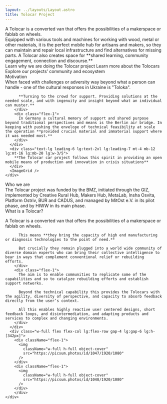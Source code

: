 ```yaml
---
layout: ../layouts/Layout.astro
title: Tolocar Project
---
```



<HeaderLogo className="mt-8 sm:mt-16" />
<HeroImage className="mt-8 sm:mt-16" />
<SideBySide className="mt-8 sm:mt-20">
  <HeadlineUnderlined className="flex-[2]">
    A Tolocar is a converted van that offers the possibilities of a makerspace
    or fablab on wheels.
  </HeadlineUnderlined>
  <div className="flex-[3] text-lg leading-6 prose">
    Equipped with various tools and machines for working with wood, metal or
    other materials, it is the perfect mobile hub for artisans and makers, so
    they can maintain and repair local infrastructure and find alternatives for
    missing parts. A Tolocar also creates space for **shared learning, community
    engagement, connection and discourse.**
  </div>
</SideBySide>
<div class="relative w-full flex">
  <div class="container-width flex flex-col lg:flex-row lg:justify-between gap-8 mt-16 mb-24 lg:mt-24 mx-auto">
    <Card title="Our motivation" bg={1} target="https://www.google.de">Learn why we are doing the Tolocar project</Card>
    <Card title="What is a Tolocar?" bg={2} target="https://www.google.de">Learn more about the Tolocars</Card>
    <Card title="Community Ecosystem" bg={3} target="https://www.google.de">Explore our projects’ community and ecosystem</Card>
  </div>
  <div class="absolute -z-10 bottom-0 w-full h-3/4 lg:h-72 bg-tolo-dark-grey bg-illustration-wide bg-no-repeat bg-cover fill-white"></div>
</div>

<div class="w-full bg-tolo-light-grey">
  <HeadlineUnderlined large variant={2} className="container-width mt-8 sm:mt-16">Motivation</HeadlineUnderlined>
  <div class="container-width flex lg:justify-end mt-8 sm:mt-16 mb-16">
    <div class="flex flex-col lg:w-10/12 ">
      <div class="flex flex-col lg:flex-row prose text-lg leading-6 gap-8">
        <div class="flex-1">
          When faced with challenges or adversity way beyond what a person can handle - one of the cultural responses in Ukraine is "Toloka".​

          **Turning to the crowd for support. Providing solutions at the needed scale, and with ingenuity and insight beyond what an individual can muster.**
        </div>
        <div class="flex-1">
          In Germany a cultural memory of support and shared purpose beyond traditional perspectives and means is the Berlin air bridge. In keeping with pushing the envelope of technical feasibility at scale the operation **provided crucial material and immaterial support where it was needed most.**
        </div>
      </div>
      <div class="text-lg leading-6 lg:text-2xl lg:leading-7 mt-4 mb-12 lg:mt-16 lg:mb-20 lg:w-3/5">
        **The Tolocar car project follows this spirit in providing an open mobile means of production and innovation in crisis situations**
      </div>
      <ImageGrid />
    </div>
  </div>
</div>

<div class="w-full bg-tolo-dark-grey bg-illustration-1-dark bg-no-repeat bg-[position:right_-50px_bottom_-40px]">
  <div class="container-width flex lg:justify-end">
    <div class="lg:w-10/12">
      <HeadlineUnderlined light variant={3} className="mt-8 lg:mt-16" id="who-we-are">Who we are</HeadlineUnderlined>
      <div class="text-tolo-link-grey mt-8 lg:mt-6 mb-8 lg:mb-24 lg:w-1/2">The Tolocar project was funded by the BMZ, initiated through the GIZ, implemented by Creative Rural Hub, Makers Hub, MetaLab, Insha Osvita, Platform Ostriv, BUR and CADUS, and managed by MitOst e.V. in its pilot phase, and by HIWW in its main phase.</div>
    </div>
  </div>
</div>

<div class="w-full bg-tolo-light-grey">
  <HeadlineUnderlined large variant={2} className="container-width mt-8 sm:mt-16" id="what-is-a-tolocar">What is a Tolocar?</HeadlineUnderlined>
  <div class="container-width flex lg:justify-end mt-8 sm:mt-16 mb-16">
    <div class="flex flex-col lg:w-10/12 ">
      <div class="flex flex-col lg:flex-row prose text-lg leading-6 gap-8 mb-12 lg:mb-20">
        <div class="flex-1">
          <p class="text-2xl leading-7 font-bold text-tolo-black">A Tolocar is a converted van that offers the possibilities of a makerspace or fablab on wheels.</p>

          This means **they bring the capacity of high end manufacturing or diagnosis technologies to the point of need.** 

          But crucially they remain plugged into a world wide community of diverse domain experts who can bring their collective intelligence to bear in ways that complement conventional relief or rebuilding efforts.
        </div>
        <div class="flex-1">
          The aim is to enable communities to replicate some of the capabilities and so to catalyze rebuilding efforts and establish support networks.  

          Beyond the technical capability this provides the Tolocars with the agility, diversity of perspective, and capacity to absorb feedback directly from the user’s context. 

          All this enables highly reactive user centered designs, short feedback loops, and disintermediation, and adapting products and services to complex and changing environments.
        </div>
      </div>
      <div class="w-full flex flex-col lg:flex-row gap-4 lg:gap-6 lg:h-[342px]">
        <div className="flex-1">
          <img
            className="w-full h-full object-cover"
            src="https://picsum.photos/id/1047/1920/1080"
          />
        </div>
        <div className="flex-1">
          <img
            className="w-full h-full object-cover"
            src="https://picsum.photos/id/1048/1920/1080"
          />
        </div>
        </div>
    </div>
  </div>
</div>

<Footer />
